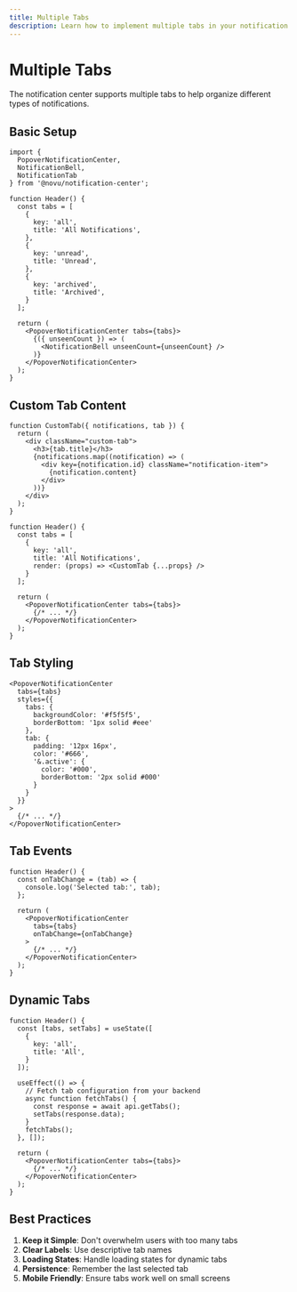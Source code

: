 ```yaml
---
title: Multiple Tabs
description: Learn how to implement multiple tabs in your notification center
---
```


# Multiple Tabs

The notification center supports multiple tabs to help organize different types of notifications.

## Basic Setup

```tsx
import { 
  PopoverNotificationCenter,
  NotificationBell,
  NotificationTab
} from '@novu/notification-center';

function Header() {
  const tabs = [
    {
      key: 'all',
      title: 'All Notifications',
    },
    {
      key: 'unread',
      title: 'Unread',
    },
    {
      key: 'archived',
      title: 'Archived',
    }
  ];

  return (
    <PopoverNotificationCenter tabs={tabs}>
      {({ unseenCount }) => (
        <NotificationBell unseenCount={unseenCount} />
      )}
    </PopoverNotificationCenter>
  );
}
```

## Custom Tab Content

```tsx
function CustomTab({ notifications, tab }) {
  return (
    <div className="custom-tab">
      <h3>{tab.title}</h3>
      {notifications.map((notification) => (
        <div key={notification.id} className="notification-item">
          {notification.content}
        </div>
      ))}
    </div>
  );
}

function Header() {
  const tabs = [
    {
      key: 'all',
      title: 'All Notifications',
      render: (props) => <CustomTab {...props} />
    }
  ];

  return (
    <PopoverNotificationCenter tabs={tabs}>
      {/* ... */}
    </PopoverNotificationCenter>
  );
}
```

## Tab Styling

```tsx
<PopoverNotificationCenter
  tabs={tabs}
  styles={{
    tabs: {
      backgroundColor: '#f5f5f5',
      borderBottom: '1px solid #eee'
    },
    tab: {
      padding: '12px 16px',
      color: '#666',
      '&.active': {
        color: '#000',
        borderBottom: '2px solid #000'
      }
    }
  }}
>
  {/* ... */}
</PopoverNotificationCenter>
```

## Tab Events

```tsx
function Header() {
  const onTabChange = (tab) => {
    console.log('Selected tab:', tab);
  };

  return (
    <PopoverNotificationCenter
      tabs={tabs}
      onTabChange={onTabChange}
    >
      {/* ... */}
    </PopoverNotificationCenter>
  );
}
```

## Dynamic Tabs

```tsx
function Header() {
  const [tabs, setTabs] = useState([
    {
      key: 'all',
      title: 'All',
    }
  ]);

  useEffect(() => {
    // Fetch tab configuration from your backend
    async function fetchTabs() {
      const response = await api.getTabs();
      setTabs(response.data);
    }
    fetchTabs();
  }, []);

  return (
    <PopoverNotificationCenter tabs={tabs}>
      {/* ... */}
    </PopoverNotificationCenter>
  );
}
```

## Best Practices

1. **Keep it Simple**: Don't overwhelm users with too many tabs
2. **Clear Labels**: Use descriptive tab names
3. **Loading States**: Handle loading states for dynamic tabs
4. **Persistence**: Remember the last selected tab
5. **Mobile Friendly**: Ensure tabs work well on small screens 